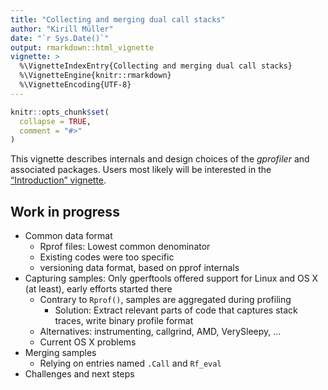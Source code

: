 ```yaml
---
title: "Collecting and merging dual call stacks"
author: "Kirill Müller"
date: "`r Sys.Date()`"
output: rmarkdown::html_vignette
vignette: >
  %\VignetteIndexEntry{Collecting and merging dual call stacks}
  %\VignetteEngine{knitr::rmarkdown}
  %\VignetteEncoding{UTF-8}
---
```


```r
knitr::opts_chunk$set(
  collapse = TRUE,
  comment = "#>"
)
```

This vignette describes internals and design choices of the *gprofiler* and associated packages. Users most likely will be interested in the ["Introduction" vignette](https://r-prof.github.io/gprofiler/articles/guide.html).

## Work in progress

- Common data format
    - Rprof files: Lowest common denominator
    - Existing codes were too specific
    - versioning data format, based on pprof internals

- Capturing samples: Only gperftools offered support for Linux and OS X (at least), early efforts started there
    - Contrary to `Rprof()`, samples are aggregated during profiling
        - Solution: Extract relevant parts of code that captures stack traces, write binary profile format
    - Alternatives: instrumenting, callgrind, AMD, VerySleepy, ...
    - Current OS X problems

- Merging samples
    - Relying on entries named `.Call` and `Rf_eval`

- Challenges and next steps
